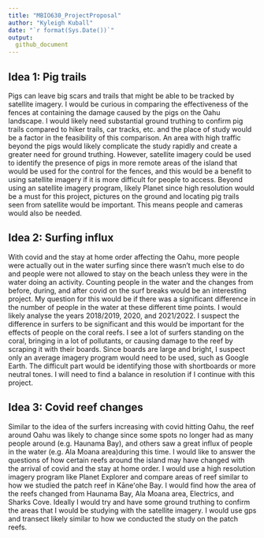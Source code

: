 ```yaml
---
title: "MBIO630_ProjectProposal"
author: "Kyleigh Kuball"
date: "`r format(Sys.Date())`" 
output:
  github_document
---
```


## Idea 1: Pig trails
Pigs can leave big scars and trails that might be able to be tracked by satellite imagery. I would be curious in comparing the effectiveness of the fences at containing the damage caused by the pigs on the Oahu landscape. I would likely need substantial ground truthing to confirm pig trails compared to hiker trails, car tracks, etc. and the place of study would be a factor in the feasibility of this comparison. An area with high traffic beyond the pigs would likely complicate the study rapidly and create a greater need for ground truthing. However, satellite imagery could be used to identify the presence of pigs in more remote areas of the island that would be used for the control for the fences, and this would be a benefit to using satellite imagery if it is more difficult for people to access. Beyond using an satellite imagery program, likely Planet since high resolution would be a must for this project, pictures on the ground and locating pig trails seen from satellite would be important. This means people and cameras would also be needed.   

## Idea 2: Surfing influx
With covid and the stay at home order affecting the Oahu, more people were actually out in the water surfing since there wasn't much else to do and people were not allowed to stay on the beach unless they were in the water doing an activity. Counting people in the water and the changes from before, during, and after covid on the surf breaks would be an interesting project. My question for this would be if there was a significant difference in the number of people in the water at these different time points. I would likely analyse the years 2018/2019, 2020, and 2021/2022. I suspect the difference in surfers to be significant and this would be important for the effects of people on the coral reefs. I see a lot of surfers standing on the coral, bringing in a lot of pollutants, or causing damage to the reef by scraping it with their boards. Since boards are large and bright, I suspect only an average imagery program would need to be used, such as Google Earth. The difficult part would be identifying those with shortboards or more neutral tones. I will need to find a balance in resolution if I continue with this project.  

## Idea 3: Covid reef changes
Similar to the idea of the surfers increasing with covid hitting Oahu, the reef around Oahu was likely to change since some spots no longer had as many people around (e.g. Haunama Bay), and others saw a great influx of people in the water (e.g. Ala Moana area)during this time. I would like to answer the questions of how certain reefs around the island may have changed with the arrival of covid and the stay at home order. I would use a high resolution imagery program like Planet Explorer and compare areas of reef similar to how we studied the patch reef in Kāneʻohe Bay. I would find how the area of the reefs changed from Haunama Bay, Ala Moana area, Electrics, and Sharks Cove. Ideally I would try and have some ground truthing to confirm the areas that I would be studying with the satellite imagery. I would use gps and transect likely similar to how we conducted the study on the patch reefs. 










